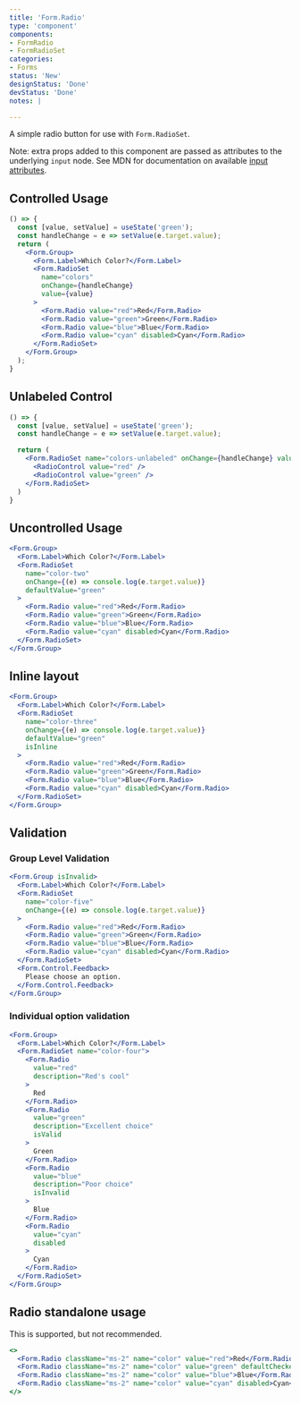 ---
title: 'Form.Radio'
type: 'component'
components:
- FormRadio
- FormRadioSet
categories:
- Forms
status: 'New'
designStatus: 'Done'
devStatus: 'Done'
notes: |

---

A simple radio button for use with `Form.RadioSet`.

Note: extra props added to this component are passed as attributes to the
underlying `input` node. See MDN for documentation on available
[input attributes](https://developer.mozilla.org/en-US/docs/Web/HTML/Element/input#attributes).

## Controlled Usage

```jsx live
() => {
  const [value, setValue] = useState('green');
  const handleChange = e => setValue(e.target.value);
  return (
    <Form.Group>
      <Form.Label>Which Color?</Form.Label>
      <Form.RadioSet
        name="colors"
        onChange={handleChange}
        value={value}
      >
        <Form.Radio value="red">Red</Form.Radio>
        <Form.Radio value="green">Green</Form.Radio>
        <Form.Radio value="blue">Blue</Form.Radio>
        <Form.Radio value="cyan" disabled>Cyan</Form.Radio>
      </Form.RadioSet>
    </Form.Group>
  );
}
```

## Unlabeled Control

```jsx live
() => {
  const [value, setValue] = useState('green');
  const handleChange = e => setValue(e.target.value);

  return (
    <Form.RadioSet name="colors-unlabeled" onChange={handleChange} value={value}>
      <RadioControl value="red" />
      <RadioControl value="green" />
    </Form.RadioSet>
  )
}
```

## Uncontrolled Usage

```jsx live
<Form.Group>
  <Form.Label>Which Color?</Form.Label>
  <Form.RadioSet
    name="color-two"
    onChange={(e) => console.log(e.target.value)}
    defaultValue="green"
  >
    <Form.Radio value="red">Red</Form.Radio>
    <Form.Radio value="green">Green</Form.Radio>
    <Form.Radio value="blue">Blue</Form.Radio>
    <Form.Radio value="cyan" disabled>Cyan</Form.Radio>
  </Form.RadioSet>
</Form.Group>
```

## Inline layout

```jsx live
<Form.Group>
  <Form.Label>Which Color?</Form.Label>
  <Form.RadioSet
    name="color-three"
    onChange={(e) => console.log(e.target.value)}
    defaultValue="green"
    isInline
  >
    <Form.Radio value="red">Red</Form.Radio>
    <Form.Radio value="green">Green</Form.Radio>
    <Form.Radio value="blue">Blue</Form.Radio>
    <Form.Radio value="cyan" disabled>Cyan</Form.Radio>
  </Form.RadioSet>
</Form.Group>
```

## Validation

### Group Level Validation

```jsx live
<Form.Group isInvalid>
  <Form.Label>Which Color?</Form.Label>
  <Form.RadioSet
    name="color-five"
    onChange={(e) => console.log(e.target.value)}
  >
    <Form.Radio value="red">Red</Form.Radio>
    <Form.Radio value="green">Green</Form.Radio>
    <Form.Radio value="blue">Blue</Form.Radio>
    <Form.Radio value="cyan" disabled>Cyan</Form.Radio>
  </Form.RadioSet>
  <Form.Control.Feedback>
    Please choose an option.
  </Form.Control.Feedback>
</Form.Group>
```

### Individual option validation

```jsx live
<Form.Group>
  <Form.Label>Which Color?</Form.Label>
  <Form.RadioSet name="color-four">
    <Form.Radio
      value="red"
      description="Red's cool"
    >
      Red
    </Form.Radio>
    <Form.Radio
      value="green"
      description="Excellent choice"
      isValid
    >
      Green
    </Form.Radio>
    <Form.Radio
      value="blue"
      description="Poor choice"
      isInvalid
    >
      Blue
    </Form.Radio>
    <Form.Radio
      value="cyan"
      disabled
    >
      Cyan
    </Form.Radio>
  </Form.RadioSet>
</Form.Group>
```

## Radio standalone usage

This is supported, but not recommended.

```jsx live
<>
  <Form.Radio className="ms-2" name="color" value="red">Red</Form.Radio>
  <Form.Radio className="ms-2" name="color" value="green" defaultChecked>Green</Form.Radio>
  <Form.Radio className="ms-2" name="color" value="blue">Blue</Form.Radio>
  <Form.Radio className="ms-2" name="color" value="cyan" disabled>Cyan</Form.Radio>
</>
```
